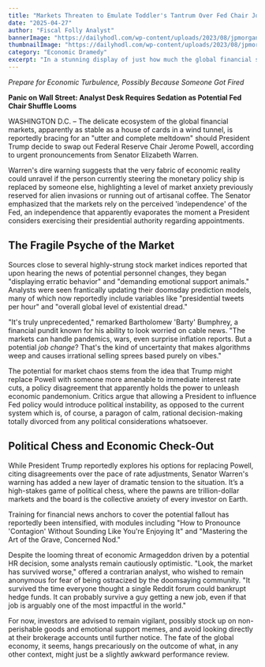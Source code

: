 ```yaml
---
title: "Markets Threaten to Emulate Toddler's Tantrum Over Fed Chair Job Security, Senator Warns of 'Utter Mayhem'"
date: "2025-04-27"
author: "Fiscal Folly Analyst"
bannerImage: "https://dailyhodl.com/wp-content/uploads/2023/08/jpmorgan-market-stock.jpg?resize=1140,570"
thumbnailImage: "https://dailyhodl.com/wp-content/uploads/2023/08/jpmorgan-market-stock.jpg?resize=1140,570"
category: "Economic Dramedy"
excerpt: "In a stunning display of just how much the global financial system apparently hinges on the employment status of a single individual, a prominent Senator predicts doom if the guy in charge of interest rates is swapped out. Buckle up, your 401k is feeling personally attacked."
---
```


*Prepare for Economic Turbulence, Possibly Because Someone Got Fired*

**Panic on Wall Street: Analyst Desk Requires Sedation as Potential Fed Chair Shuffle Looms**

WASHINGTON D.C. – The delicate ecosystem of the global financial markets, apparently as stable as a house of cards in a wind tunnel, is reportedly bracing for an "utter and complete meltdown" should President Trump decide to swap out Federal Reserve Chair Jerome Powell, according to urgent pronouncements from Senator Elizabeth Warren.

Warren's dire warning suggests that the very fabric of economic reality could unravel if the person currently steering the monetary policy ship is replaced by someone else, highlighting a level of market anxiety previously reserved for alien invasions or running out of artisanal coffee. The Senator emphasized that the markets rely on the perceived 'independence' of the Fed, an independence that apparently evaporates the moment a President considers exercising their presidential authority regarding appointments.

## The Fragile Psyche of the Market

Sources close to several highly-strung stock market indices reported that upon hearing the news of potential personnel changes, they began "displaying erratic behavior" and "demanding emotional support animals." Analysts were seen frantically updating their doomsday prediction models, many of which now reportedly include variables like "presidential tweets per hour" and "overall global level of existential dread."

"It's truly unprecedented," remarked Bartholomew 'Barty' Bumphrey, a financial pundit known for his ability to look worried on cable news. "The markets can handle pandemics, wars, even surprise inflation reports. But a potential *job change*? That's the kind of uncertainty that makes algorithms weep and causes irrational selling sprees based purely on vibes."

The potential for market chaos stems from the idea that Trump might replace Powell with someone more amenable to immediate interest rate cuts, a policy disagreement that apparently holds the power to unleash economic pandemonium. Critics argue that allowing a President to influence Fed policy would introduce political instability, as opposed to the current system which is, of course, a paragon of calm, rational decision-making totally divorced from any political considerations whatsoever.

## Political Chess and Economic Check-Out

While President Trump reportedly explores his options for replacing Powell, citing disagreements over the pace of rate adjustments, Senator Warren's warning has added a new layer of dramatic tension to the situation. It’s a high-stakes game of political chess, where the pawns are trillion-dollar markets and the board is the collective anxiety of every investor on Earth.

Training for financial news anchors to cover the potential fallout has reportedly been intensified, with modules including "How to Pronounce 'Contagion' Without Sounding Like You're Enjoying It" and "Mastering the Art of the Grave, Concerned Nod."

Despite the looming threat of economic Armageddon driven by a potential HR decision, some analysts remain cautiously optimistic. "Look, the market has survived worse," offered a contrarian analyst, who wished to remain anonymous for fear of being ostracized by the doomsaying community. "It survived the time everyone thought a single Reddit forum could bankrupt hedge funds. It can probably survive a guy getting a new job, even if that job is arguably one of the most impactful in the world."

For now, investors are advised to remain vigilant, possibly stock up on non-perishable goods and emotional support memes, and avoid looking directly at their brokerage accounts until further notice. The fate of the global economy, it seems, hangs precariously on the outcome of what, in any other context, might just be a slightly awkward performance review.